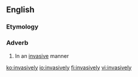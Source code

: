 ==English==

===Etymology===
{{suffix|invasive|ly}}

===Adverb===
{{en-adv}}

# In an [[invasive]] manner

[[ko:invasively]]
[[io:invasively]]
[[fi:invasively]]
[[vi:invasively]]